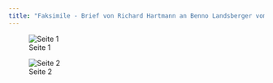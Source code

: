 ```yaml
---
title: "Faksimile - Brief von Richard Hartmann an Benno Landsberger vom 09.12.1929"
---
```


![Seite 1](img/1929-12-09_Hartmann_Landsberger-1.jpg)

![Seite 2](img/1929-12-09_Hartmann_Landsberger-2.jpg)